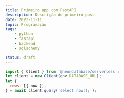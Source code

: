```yaml
---
title: Primeiro app com FastAPI
description: Descrição do primeiro post
date: 2023-11-11
topic: Programação
tags: 
    - python
    - fastapi
    - backend
    - sqlachemy

status: draft
---
```


```js
import { Client } from '@neondatabase/serverless';
let client = new Client(env.DATABASE_URL);
let {
  rows: [{ now }],
} = await client.query('select now();');
```

